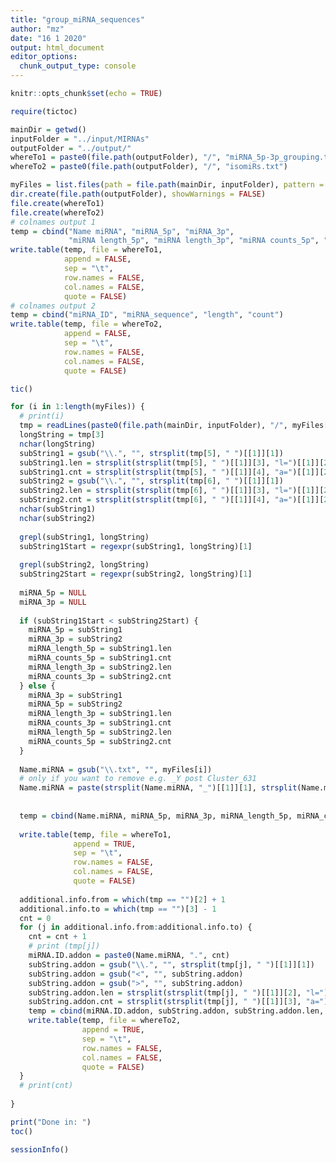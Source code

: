 ---
title: "group_miRNA_sequences"
author: "mz"
date: "16 1 2020"
output: html_document
editor_options: 
  chunk_output_type: console
---

```{r setup, include=FALSE}
knitr::opts_chunk$set(echo = TRUE)
```



```{r}

require(tictoc)


```

```{r}


mainDir = getwd()
inputFolder = "../input/MIRNAs"
outputFolder = "../output/"
whereTo1 = paste0(file.path(outputFolder), "/", "miRNA_5p-3p_grouping.txt")
whereTo2 = paste0(file.path(outputFolder), "/", "isomiRs.txt")

myFiles = list.files(path = file.path(mainDir, inputFolder), pattern = "\\.txt$")
dir.create(file.path(outputFolder), showWarnings = FALSE)
file.create(whereTo1)
file.create(whereTo2)
# colnames output 1
temp = cbind("Name miRNA", "miRNA_5p", "miRNA_3p",
             "miRNA length_5p", "miRNA length_3p", "miRNA counts_5p", "miRNA counts_3p")
write.table(temp, file = whereTo1, 
            append = FALSE, 
            sep = "\t",
            row.names = FALSE,
            col.names = FALSE,
            quote = FALSE)
# colnames output 2
temp = cbind("miRNA_ID", "miRNA_sequence", "length", "count")
write.table(temp, file = whereTo2, 
            append = FALSE, 
            sep = "\t",
            row.names = FALSE,
            col.names = FALSE,
            quote = FALSE)

tic()

for (i in 1:length(myFiles)) {
  # print(i)
  tmp = readLines(paste0(file.path(mainDir, inputFolder), "/", myFiles[i]))
  longString = tmp[3]
  nchar(longString)
  subString1 = gsub("\\.", "", strsplit(tmp[5], " ")[[1]][1])
  subString1.len = strsplit(strsplit(tmp[5], " ")[[1]][3], "l=")[[1]][2]
  subString1.cnt = strsplit(strsplit(tmp[5], " ")[[1]][4], "a=")[[1]][2]
  subString2 = gsub("\\.", "", strsplit(tmp[6], " ")[[1]][1])
  subString2.len = strsplit(strsplit(tmp[6], " ")[[1]][3], "l=")[[1]][2]
  subString2.cnt = strsplit(strsplit(tmp[6], " ")[[1]][4], "a=")[[1]][2]
  nchar(subString1)
  nchar(subString2)
  
  grepl(subString1, longString)
  subString1Start = regexpr(subString1, longString)[1]
  
  grepl(subString2, longString)
  subString2Start = regexpr(subString2, longString)[1]
  
  miRNA_5p = NULL
  miRNA_3p = NULL
  
  if (subString1Start < subString2Start) {
    miRNA_5p = subString1
    miRNA_3p = subString2
    miRNA_length_5p = subString1.len
    miRNA_counts_5p = subString1.cnt
    miRNA_length_3p = subString2.len
    miRNA_counts_3p = subString2.cnt
  } else {
    miRNA_3p = subString1
    miRNA_5p = subString2
    miRNA_length_3p = subString1.len
    miRNA_counts_3p = subString1.cnt
    miRNA_length_5p = subString2.len
    miRNA_counts_5p = subString2.cnt
  }
  
  Name.miRNA = gsub("\\.txt", "", myFiles[i])
  # only if you want to remove e.g. _Y post Cluster_631
  Name.miRNA = paste(strsplit(Name.miRNA, "_")[[1]][1], strsplit(Name.miRNA, "_")[[1]][2], sep = "_")
  
  
  temp = cbind(Name.miRNA, miRNA_5p, miRNA_3p, miRNA_length_5p, miRNA_counts_5p, miRNA_length_3p, miRNA_counts_3p)
  
  write.table(temp, file = whereTo1, 
              append = TRUE, 
              sep = "\t",
              row.names = FALSE,
              col.names = FALSE,
              quote = FALSE)
  
  additional.info.from = which(tmp == "")[2] + 1
  additional.info.to = which(tmp == "")[3] - 1
  cnt = 0
  for (j in additional.info.from:additional.info.to) {
    cnt = cnt + 1
    # print (tmp[j])
    miRNA.ID.addon = paste0(Name.miRNA, ".", cnt)
    subString.addon = gsub("\\.", "", strsplit(tmp[j], " ")[[1]][1])
    subString.addon = gsub("<", "", subString.addon)
    subString.addon = gsub(">", "", subString.addon)
    subString.addon.len = strsplit(strsplit(tmp[j], " ")[[1]][2], "l=")[[1]][2]
    subString.addon.cnt = strsplit(strsplit(tmp[j], " ")[[1]][3], "a=")[[1]][2]
    temp = cbind(miRNA.ID.addon, subString.addon, subString.addon.len, subString.addon.cnt)
    write.table(temp, file = whereTo2, 
                append = TRUE, 
                sep = "\t",
                row.names = FALSE,
                col.names = FALSE,
                quote = FALSE)
  }
  # print(cnt)
  
}

print("Done in: ")
toc()

sessionInfo()

```

